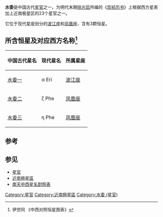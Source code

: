 '''水委 '''是中国古代[[星官|星官]]之一，为明代末期[[徐光启|徐光启]]所编的《[[崇祯历书|崇祯历书]]》上根据西方星表加上近南极星区的23个星官之一。

它位于现代星座划分的[[波江座|波江座]]和[[凤凰座|凤凰座]]，含有3颗恒星。

==所含恒星及对应西方名称<ref>伊世同 《中西对照恒星图表》</ref>==

{| class="wikitable" align="center" style="text-align:center; width:60%"
|-
! 中国古代星名 !! 现代星名 !! 所属星座
|-
| [[水委一|水委一]] || α Eri || [[波江座|波江座]]
|-
| [[水委二|水委二]] || ζ Phe || [[凤凰座|凤凰座]]
|-
| [[水委三|水委三]] || η Phe || [[凤凰座|凤凰座]]
|}

==参考==
{{reflist}}

==参见==
*[[星官|星官]]
*[[近南極星區|近南極星區]]
*[[南天中西星名對照表|南天中西星名對照表]]

{{中国古代星官-南天}}

{{小作品}}

[[Category:星官|Category:星官]]
[[Category:近南極星區|Category:近南極星區]]
[[Category:水委_(星官)|Category:水委 (星官)]]